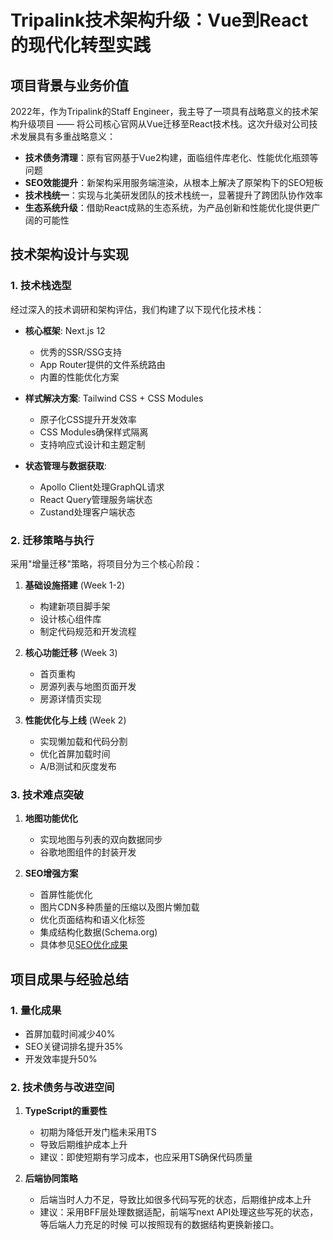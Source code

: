 # Tripalink技术架构升级：Vue到React的现代化转型实践

## 项目背景与业务价值

2022年，作为Tripalink的Staff Engineer，我主导了一项具有战略意义的技术架构升级项目 —— 将公司核心官网从Vue迁移至React技术栈。这次升级对公司技术发展具有多重战略意义：

- **技术债务清理**：原有官网基于Vue2构建，面临组件库老化、性能优化瓶颈等问题
- **SEO效能提升**：新架构采用服务端渲染，从根本上解决了原架构下的SEO短板
- **技术栈统一**：实现与北美研发团队的技术栈统一，显著提升了跨团队协作效率
- **生态系统升级**：借助React成熟的生态系统，为产品创新和性能优化提供更广阔的可能性

## 技术架构设计与实现

### 1. 技术栈选型
经过深入的技术调研和架构评估，我们构建了以下现代化技术栈：

- **核心框架**: Next.js 12
  - 优秀的SSR/SSG支持
  - App Router提供的文件系统路由
  - 内置的性能优化方案
  
- **样式解决方案**: Tailwind CSS + CSS Modules
  - 原子化CSS提升开发效率
  - CSS Modules确保样式隔离
  - 支持响应式设计和主题定制
  
- **状态管理与数据获取**: 
  - Apollo Client处理GraphQL请求
  - React Query管理服务端状态
  - Zustand处理客户端状态

### 2. 迁移策略与执行

采用"增量迁移"策略，将项目分为三个核心阶段：

1. **基础设施搭建** (Week 1-2)
   - 构建新项目脚手架
   - 设计核心组件库
   - 制定代码规范和开发流程

2. **核心功能迁移** (Week 3)
   - 首页重构
   - 房源列表与地图页面开发
   - 房源详情页实现

3. **性能优化与上线** (Week 2)
   - 实现懒加载和代码分割
   - 优化首屏加载时间
   - A/B测试和灰度发布

### 3. 技术难点突破

1. **地图功能优化**
   - 实现地图与列表的双向数据同步
   - 谷歌地图组件的封装开发

2. **SEO增强方案**
   - 首屏性能优化
   - 图片CDN多种质量的压缩以及图片懒加载
   - 优化页面结构和语义化标签
   - 集成结构化数据(Schema.org)
   - 具体参见[SEO优化成果](https://weifengdev.top/seo)

## 项目成果与经验总结

### 1. 量化成果
- 首屏加载时间减少40%
- SEO关键词排名提升35%
- 开发效率提升50%

### 2. 技术债务与改进空间

1. **TypeScript的重要性**
   - 初期为降低开发门槛未采用TS
   - 导致后期维护成本上升
   - 建议：即使短期有学习成本，也应采用TS确保代码质量

2. **后端协同策略**
   - 后端当时人力不足，导致比如很多代码写死的状态，后期维护成本上升
   - 建议：采用BFF层处理数据适配，前端写next API处理这些写死的状态，
     等后端人力充足的时候 可以按照现有的数据结构更换新接口。




